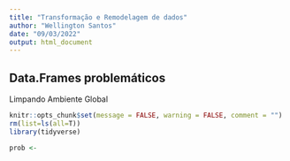 ```yaml
---
title: "Transformação e Remodelagem de dados"
author: "Wellington Santos"
date: "09/03/2022"
output: html_document
---
```


## Data.Frames problemáticos

Limpando Ambiente Global
```r
knitr::opts_chunk$set(message = FALSE, warning = FALSE, comment = "")
rm(list=ls(all=T))
library(tidyverse)
```

```r
prob <- 
```

